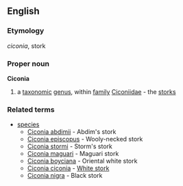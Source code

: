 ==English==
===Etymology===
{{L.}} ''ciconia'', stork
===Proper noun===
{{wikipedia}}
'''Ciconia'''
#a [[taxonomic]] [[genus]], within [[family]] [[Ciconiidae]] - the [[stork]]s
===Related terms===
{{wikispecies}}
*[[species]]
**[[Ciconia abdimii]] - Abdim's stork
**[[Ciconia episcopus]] - Wooly-necked stork
**[[Ciconia stormi]] - Storm's stork
**[[Ciconia maguari]] - Maguari stork
**[[Ciconia boyciana]] - Oriental white stork
**[[Ciconia ciconia]] - [[White stork]]
**[[Ciconia nigra]] - Black stork
